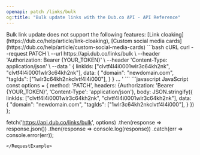 ```yaml
---
openapi: patch /links/bulk
og:title: "Bulk update links with the Dub.co API - API Reference"
---
```


<Warning>
  Bulk link update does not support the following features: [Link
  cloaking](https://dub.co/help/article/link-cloaking), [Custom social media
  cards](https://dub.co/help/article/custom-social-media-cards)
</Warning>

<RequestExample>
```bash cURL
curl --request PATCH \
  --url https://api.dub.co/links/bulk \
  --header 'Authorization: Bearer {YOUR_TOKEN}' \
  --header 'Content-Type: application/json' \
  --data '
    {
      linkIds: ["clvtf4l4i0001wlr3c64kh2nk", "clvtf4l4i0001wlr3c64kh2nk"],
      data: {
        "domain": "newdomain.com",
        "tagIds": ["1wlr3c64kh2nkclvtf4l4i000"],
      }
    }
    ...
  '
```
```javascript JavaScript
const options = {
  method: 'PATCH',
  headers: {Authorization: 'Bearer {YOUR_TOKEN}', 'Content-Type': 'application/json'},
  body: JSON.stringify({
    linkIds: ["clvtf4l4i0001wlr3c64kh2nk", "clvtf4l4i0001wlr3c64kh2nk"],
    data: {
      "domain": "newdomain.com",
      "tagIds": ["1wlr3c64kh2nkclvtf4l4i000"],
    }
  })
};

fetch('https://api.dub.co/links/bulk', options)
.then(response => response.json())
.then(response => console.log(response))
.catch(err => console.error(err));

```
</RequestExample>
```
